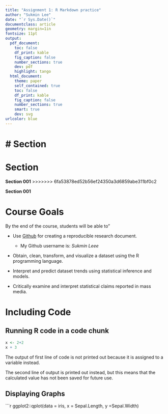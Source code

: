 ```yaml
---
title: "Assignment 1: R Markdown practice"
author: "Sukmin Lee"
date: "`r Sys.Date()`"
documentclass: article
geometry: margin=1in
fontsize: 11pt
output: 
  pdf_document:
    toc: false
    df_print: kable
    fig_caption: false
    number_sections: true
    dev: pdf
    highlight: tango
  html_document:
    theme: paper
    self_contained: true
    toc: false
    df_print: kable
    fig_caption: false
    number_sections: true
    smart: true
    dev: svg
urlcolor: blue
---
```


<!-- Write your Markdown below this line -->


# Section
=======
# Section  
**Section 001**
>>>>>>> 6fa53878ed52b56ef24350a3d6859abe311bf0c2

**Section 001**

# Course Goals

By the end of the course, students will be able to"

* Use [Github](https://github.com) for creating a reproducible research document.

  * My Github username is: *Sukmin Leee*
  
* Obtain, clean, transform, and visualize a dataset using the R programming language.

* Interpret and predict dataset trends using statistical inference and models.

* Critically examine and interpret statistical claims reported in mass media.

# Including Code
## Running R code in a code chunk
```r
x <- 2+2
x + 3
```
The output of first line of code is not printed out because it is assigned to a variable instead.

The second line of output is printed out instead, but this means that the calculated value has not been saved for future use. 

## Displaying Graphs

```r
ggplot2::qplot(data = iris, x = Sepal.Length, y =Sepal.Width)